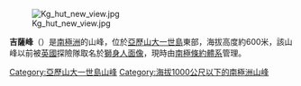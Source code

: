 [[Image:Kg_hut_new_view.jpg|thumb]]

{{coord|71|20|S|68|16|W|source:GNIS|display=title}}

'''吉薩峰'''（{{lang-en|Giza Peak}}）是[[南極洲|南極洲]]的山峰，位於[[亞歷山大一世島|亞歷山大一世島]]東部，海拔高度約600米，該山峰以前被[[英國|英國]]探險隊取名於[[獅身人面像|獅身人面像]]，現時由[[南極條約體系|南極條約體系]]管理。

{{DEFAULTSORT:Giza Peak}}
[[Category:亞歷山大一世島山峰|Category:亞歷山大一世島山峰]]
[[Category:海拔1000公尺以下的南極洲山峰|Category:海拔1000公尺以下的南極洲山峰]]

{{AlexanderIsland-geo-stub}}